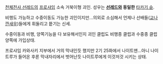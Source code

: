 [[천체전사 선레드]]의 [[프로샤임]] 소속 거북이형 괴인. 성우는 '''[[선레드]]와 동일한''' [[타카기 슌]].

비행도 가능하고 수중이동도 가능한 괴인이지만...의외로 소심해서 언제나 선배들([[교]]나 [[깐새우]])들에게 휘둘리고 띁기는 신세.

수중이동과 비행, 양쪽기능을 다 보유해서인지 괴인 클럽도 비행종 클럽과 수중종 클럽 양쪽에 가입상태. 

프로샤임 카와사키 지부에서 거의 막내인듯 했지만 2기 25화에서 나이트맨...아니 나이트루가 들어온 후론 막내자리에서 벗어난듯 나이트루에게 이것저것 시키는 상태.
